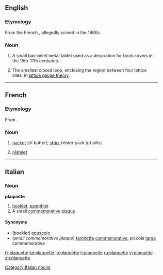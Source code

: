 ==English==

===Etymology===

From the French {{term|lang=fr|plaquette||small plaque}}, allegedly coined in the 1860s.

===Noun===
{{en-noun}}

# A small bas-relief metal tablet used as a decoration for book covers in the 15th-17th centuries.
# {{physics}} The smallest closed loop, enclosing the region between four lattice sites, in [[w:lattice gauge theory|lattice gauge theory]].

----

==French==

===Etymology===
From {{suffix|plaque|ette|lang=fr}}.

===Noun===
{{fr-noun|f}}

# [[packet]] (of butter); [[strip]], blister pack (of pills)
# {{hematology|cytology|lang=fr}} [[platelet]]

----

==Italian==

===Noun===
'''plaquette''' {{f|inv}}

# [[booklet]], [[pamphlet]]
# A small [[commemorative]] [[plaque]]

====Synonyms====
*(''booklet'') [[opuscolo]]
*(''small commemorative plaque'') [[targhetta]] [[commemorativa]], piccola [[targa]] commemorativa

[[Category:Italian nouns]]

[[fr:plaquette]]
[[ko:plaquette]]
[[io:plaquette]]
[[it:plaquette]]
[[ru:plaquette]]
[[vi:plaquette]]
[[zh:plaquette]]